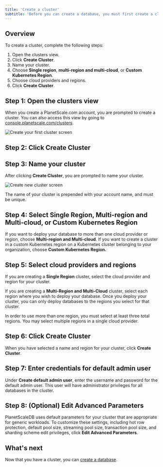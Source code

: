 ```yaml
---
title: 'Create a cluster'
subtitle: 'Before you can create a database, you must first create a cluster. This document explains how to create a cluster using the PlanetScale console.'
---
```


## Overview

To create a cluster, complete the following steps:

1. Open the clusters view.
1. Click **Create Cluster**.
1. Name your cluster.
1. Choose **Single region**, **multi-region and multi-cloud**, or **Custom Kubernetes Region**.
1. Choose cloud providers and regions.
1. Click **Create Cluster**.

## Step 1: Open the clusters view

When you create a PlanetScale.com account, you are prompted to create a cluster. You can also access this view by going to [console.planetscale.com/clusters](https://console.planetscale.com/clusters).

![Create your first cluster screen](/img/v1/cluster-diagram.png)

## Step 2: Click Create Cluster

## Step 3: Name your cluster

After clicking **Create Cluster**, you are prompted to name your cluster.

![Create new cluster screen](/img/v1/create-new-cluster.png)

The name of your cluster is prepended with your account name, and must be unique.

## Step 4: Select Single Region, Multi-region and Multi-cloud, or Custom Kubernetes Region

If you want to deploy your database to more than one cloud provider or region, choose **Multi-region and Multi-cloud**. If you want to create a cluster in a custom Kubernetes region on a Kubernetes cluster belonging to your organization, choose **Custom Kubernetes Region.**

## Step 5: Select cloud providers and regions

If you are creating a **Single Region** cluster, select the cloud provider and region for your cluster.

If you are creating a **Multi-Region and Multi-Cloud** cluster, select each region where you wish to deploy your database. Once you deploy your cluster, you can only deploy databases to the regions you select for that cluster.

In order to use more than one region, you must select at least three total regions. You may select multiple regions in a single cloud provider.

## Step 6: Click Create Cluster

When you have selected a name and region for your cluster, click **Create Cluster**.

## Step 7: Enter credentials for default admin user

Under **Create default admin user**, enter the username and password for the default admin user. This user will have administrator privileges for all databases in the cluster.

## Step 8: (Optional) Edit Advanced Parameters

PlanetScaleDB uses default parameters for your cluster that are appropriate for generic workloads. To customize these settings, including hot row protection, default pool size, streaming pool size, transaction pool size, and sharding scheme edit privileges, click **Edit Advanced Parameters**.

## What's next

Now that you have a cluster, you can [create a database](creating-database).
